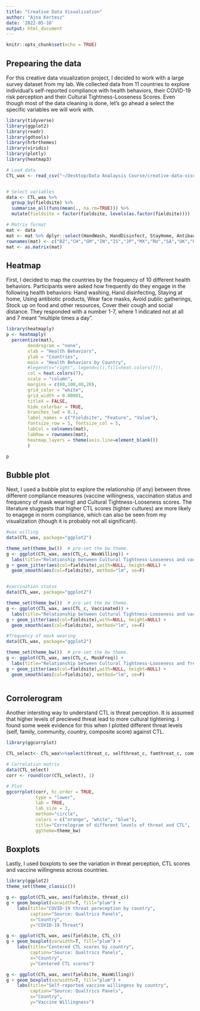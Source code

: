 ```yaml
---
title: "Creative Data Visualization"
author: "Ajna Kertesz"
date: '2022-05-16'
output: html_document
---
```


```r
knitr::opts_chunk$set(echo = TRUE)
```

## Prepearing the data

For this creative data visualization project, I decided to work with a large survey dataset from my lab. We collected data from 11 countries to explore individual's self-reported compliance with health behaviors, their COVID-19 risk perception and their Cultural Tightness-Looseness Scores. Even though most of the data cleaning is done, let's go ahead a select the specific variables we will work with.

```r
library(tidyverse)
library(ggplot2)
library(readr)
library(gdtools)
library(hrbrthemes)
library(viridis)
library(plotly)
library(heatmap3)

# Load data 
CTL_wax <- read_csv("~/Desktop/Data Analaysis Course/creative-data-visualization/CTL_wax.csv")


# Select variables
data <- CTL_wax %>% 
  group_by(fieldsite) %>%
  summarise_all(funs(mean(., na.rm=TRUE))) %>%
  mutate(fieldsite = factor(fieldsite, levels(as.factor(fieldsite))))

# Matrix format
mat <- data 
mat <- mat %>% dplyr::select(HandWash, HandDisinfect, StayHome, Antibact, MaskFreq, AvoidPublic, Stockup, AltRem, CoverCough, SocDist)
rownames(mat) <- c("BZ","CH","GM","IN","IS","JP","MX","RU","SA","UK","US")
mat <- as.matrix(mat)

```

## Heatmap

First, I decided to map the countries by the frequency of 10 different health behaviors. Participants were asked how frequently do they engage in the following health behaviors: Hand washing, Hand disinfecting, Staying at home, Using antibiotic products, Wear face masks, Avoid public gatherings, Stock up on food and other resources, Cover their cough and social distance. They responded with a number 1-7, where 1 indicated not at all and 7 meant "multiple times a day".

```r

library(heatmaply)
p <- heatmaply(
  percentize(mat), 
        dendrogram = "none",
        xlab = "Health Behaviors", 
        ylab = "Countries", 
        main = "Health Behaviors by Country",
        #legend(x="right", legend=c(),fill=heat.colors(7)),
        col = heat.colors(7),
        scale = "column",
        margins = c(60,100,40,20),
        grid_color = "white",
        grid_width = 0.00001,
        titleX = FALSE,
        hide_colorbar = TRUE,
        branches_lwd = 0.1,
        label_names = c("Fieldsite", "Feature", "Value"),
        fontsize_row = 5, fontsize_col = 5,
        labCol = colnames(mat),
        labRow = rownames(mat),
        heatmap_layers = theme(axis.line=element_blank())
        )

p

```


## Bubble plot

Next, I used a bubble plot to explore the relationship (if any) between three different compliance measures (vaccine willingness, vaccination status and frequency of mask wearing) and Cultural Tightness-Looseness scores. The literature stuggests that higher CTL scores (tighter cultures) are more likely to enagege in norm compliance, which can also be seen from my visualization (though it is probably not all significant).

```r
#wax willing
data(CTL_wax, package="ggplot2")

theme_set(theme_bw())  # pre-set the bw theme.
g <- ggplot(CTL_wax, aes(CTL_c, WaxWilling)) + 
  labs(title="Relationship between Cultural Tightness-Looseness and vaccine willingness")
g + geom_jitter(aes(col=fieldsite),with=NULL, height=NULL) + 
  geom_smooth(aes(col=fieldsite), method="lm", se=F)


#vaccination status
data(CTL_wax, package="ggplot2")

theme_set(theme_bw())  # pre-set the bw theme.
g <- ggplot(CTL_wax, aes(CTL_c, Vaccinated)) + 
  labs(title="Relationship between Cultural Tightness-Looseness and vaccination status")
g + geom_jitter(aes(col=fieldsite),with=NULL, height=NULL) + 
  geom_smooth(aes(col=fieldsite), method="lm", se=F)

#frequency of mask wearing
data(CTL_wax, package="ggplot2")

theme_set(theme_bw())  # pre-set the bw theme.
g <- ggplot(CTL_wax, aes(CTL_c, MaskFreq)) + 
  labs(title="Relationship between Cultural Tightness-Looseness and frequency of mask-wearing")
g + geom_jitter(aes(col=fieldsite),with=NULL, height=NULL) + 
  geom_smooth(aes(col=fieldsite), method="lm", se=F)



```

## Corrolerogram

Another intersting way to understand CTL is threat perception. It is assumed that higher levels of precieved threat lead to more cultural tightening. I found some week evidence for this when I plotted different threat levels (self, family, community, country, composite score) against CTL.

```r

library(ggcorrplot)

CTL_select<- CTL_wax%>%select(threat_c, selfthreat_c, famthreat_c, commthreat_c, countrythreat_c, CTL_c)

# Correlation matrix
data(CTL_select)
corr <- round(cor(CTL_select), 1)

# Plot
ggcorrplot(corr, hc.order = TRUE, 
           type = "lower", 
           lab = TRUE, 
           lab_size = 3, 
           method="circle", 
           colors = c("orange", "white", "blue"), 
           title="Correlogram of different levels of threat and CTL", 
           ggtheme=theme_bw)


```

## Boxplots

Lastly, I used boxplots to see the variation in threat perception, CTL scores and vaccine willingness across countries.

```r
library(ggplot2)
theme_set(theme_classic())

g <- ggplot(CTL_wax, aes(fieldsite, threat_c))
g + geom_boxplot(varwidth=T, fill="plum") + 
    labs(title="COVID-19 threat pereception by country",
         caption="Source: Qualtrics Panels",
         x="Country",
         y="COVID-19 Threat")

g <- ggplot(CTL_wax, aes(fieldsite, CTL_c))
g + geom_boxplot(varwidth=T, fill="plum") + 
    labs(title="Centered CTL scores by country",
         caption="Source: Qualtrics Panels",
         x="Country",
         y="Centered CTL scores")

g <- ggplot(CTL_wax, aes(fieldsite, WaxWilling))
g + geom_boxplot(varwidth=T, fill="plum") + 
    labs(title="Self-reported vaccine willingess by country",
         caption="Source: Qualtrics Panels",
         x="Country",
         y="Vaccine Willingness")

```


